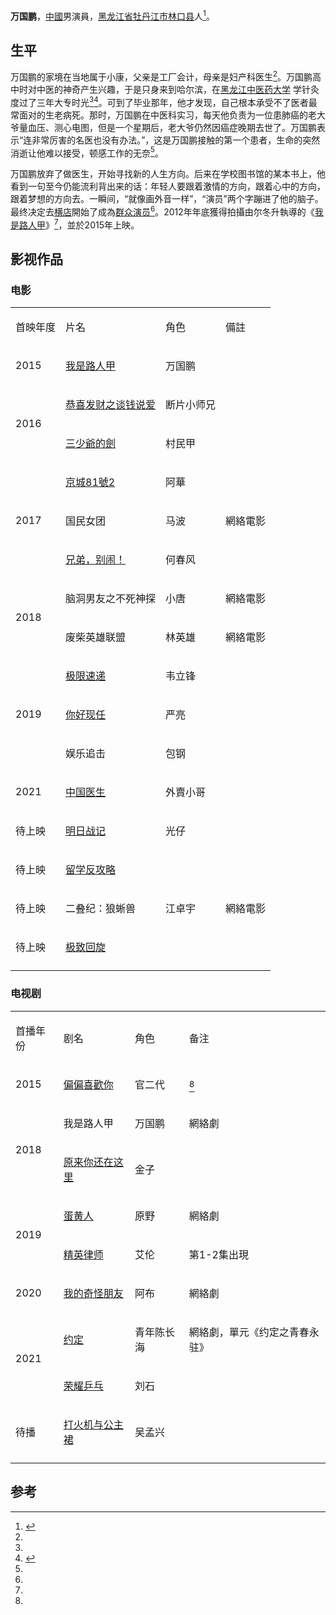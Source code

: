 {{藝人
| 姓名 = 万国鹏
| 圖片 = 
| caption = 
| 類型 = 男演員
| 本名 =  
| 國籍 = {{PRC}}
| 民族 = 漢族
| 籍貫 = 
| 出生日期 = 1991年<ref name="人物介紹"/>
| 出生地點 = {{CHN}}[[黑龙江省|黑龙江省]][[牡丹江市|牡丹江市]][[林口县|林口县]]
| 語言 = [[普通话|普通话]]
| 教育程度 =[[黑龙江中医药大学|黑龙江中医药大学]]}}
'''万国鹏'''{{BD|1991年|catIdx=W万国鹏}}，[[中國|中國]]男演員，[[黑龙江省|黑龙江省]][[牡丹江市|牡丹江市]][[林口县|林口县]]人<ref name="人物介紹">{{Cite web  |url=http://op.xinmin.cn/xmzk/2015/07/17/28157473.html|title=万国鹏：跟着梦想的方向去|publisher=新民网|author=应琛|access-date=2020-08-19|archive-date=2015-07-24|archive-url=https://web.archive.org/web/20150724010839/http://op.xinmin.cn/xmzk/2015/07/17/28157473.html|dead-url=no}}</ref>。

==生平==
万国鹏的家境在当地属于小康，父亲是工厂会计，母亲是妇产科医生<ref name="人物介紹"/>。万国鹏高中时对中医的神奇产生兴趣，于是只身来到哈尔滨，在[[黑龙江中医药大学|黑龙江中医药大学]] 学针灸度过了三年大专时光<ref name="人物介紹"/><ref name="人物介紹2">{{Cite web |url=http://ent.sina.com.cn/m/c/2015-07-05/doc-ifxesfuc3532667.shtml |title=万国鹏：尔冬升像"侠客" 搭救我们于危难 |publisher=新浪娱乐 |author=鲁韵子 |access-date=2020-08-19 |archive-date=2015-09-09 |archive-url=https://web.archive.org/web/20150909091440/http://ent.sina.com.cn/m/c/2015-07-05/doc-ifxesfuc3532667.shtml |dead-url=no }}</ref>。可到了毕业那年，他才发现，自己根本承受不了医者最常面对的生老病死。那时，万国鹏在中医科实习，每天他负责为一位患肺癌的老大爷量血压、测心电图，但是一个星期后，老大爷仍然因癌症晚期去世了。万国鹏表示“连非常厉害的名医也没有办法。”，这是万国鹏接触的第一个患者，生命的突然消逝让他难以接受，顿感工作的无奈<ref name="人物介紹"/>。

万国鹏放弃了做医生，开始寻找新的人生方向。后来在学校图书馆的某本书上，他看到一句至今仍能流利背出来的话：年轻人要跟着激情的方向，跟着心中的方向，跟着梦想的方向去。一瞬间，“就像画外音一样”，“演员”两个字蹦进了他的脑子。最终决定去[[横店影视城|横店]]開始了成為[[群众演员|群众演员]]<ref name="人物介紹"/>。2012年年底獲得拍攝由尔冬升執導的《[[我是路人甲|我是路人甲]]》<ref name="人物介紹2"/>，並於2015年上映。

==影视作品==
===电影===
{|class="wikitable"
|-style="background:LightSkyBlue; color:black; font-weight:bold; text-align:center;"
|首映年度||片名|| 角色|| 備註
|-
| 2015
| [[我是路人甲|我是路人甲]]
| 万国鹏
|
|-
|rowspan="2"| 2016
| [[恭喜发财之谈钱说爱|恭喜发财之谈钱说爱]]
| 断片小师兄
|
|-
| [[三少爺的劍_(2016年電影)|三少爺的劍]]
| 村民甲
|
|-
|rowspan="3"|2017
| [[京城81號2|京城81號2]]
| 阿華
|
|-
|国民女团
|  马波
|網絡電影
|-
| [[兄弟，别闹！|兄弟，别闹！]]
| 何春风
|
|-
|rowspan="2"|2018
|脑洞男友之不死神探
| 小唐
|網絡電影
|-
|废柴英雄联盟
| 林英雄
|網絡電影
|-
|rowspan="3"|2019
| [[极限速递|极限速递]]
| 韦立锋
|
|-
| [[你好现任|你好现任]]
| 严亮
|
|-
|娱乐追击
| 包钢
|
|-
| 2021
| [[中国医生|中国医生]]
| 外賣小哥
|
|-
| 待上映
| [[明日战记|明日战记]]
| 光仔
|
|-
| 待上映
| [[留学反攻略|留学反攻略]]
| 
|
|-
| 待上映
| 二叠纪：狼蜥兽
| 江卓宇
|網絡電影
|-
| 待上映
| [[极致回旋|极致回旋]]
| 
|
|-
|}

===电视剧===
{|class="wikitable"
|-style="background:LightSkyBlue; color:black; font-weight:bold; text-align:center;"
|首播年份 || 剧名 || 角色 ||备注
|-
| 2015
| [[偏偏喜歡你_(電視劇)|偏偏喜歡你]]
| 官二代
|<ref name="人物介紹"/>
|-
|rowspan="2"| 2018
|我是路人甲
| 万国鹏
|網絡劇
|-
| [[原来你还在这里_(电视剧)|原来你还在这里]]
| 金子
|
|-
|rowspan="2"|2019
| [[蛋黄人|蛋黄人]]
| 原野
|網絡劇
|-
| [[精英律师|精英律师]]
| 艾伦
| 第1-2集出現
|-
| 2020
| [[我的奇怪朋友|我的奇怪朋友]]
| 阿布
|網絡劇
|-
|rowspan="2"| 2021
| [[约定_(电视剧)|约定]] 
| 青年陈长海
|網絡劇，單元《约定之青春永驻》
|-
| [[荣耀乒乓|荣耀乒乓]]
| 刘石
|
|-
| 待播
| [[打火机与公主裙|打火机与公主裙]]
| 吴孟兴
|
|-
|}

==参考==
{{reflist|2}}